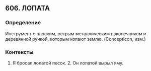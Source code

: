 ## 606. ЛОПАТА
### Определение
Инструмент с плоским, острым металлическим наконечником и деревянной ручкой, которым копают землю. (Concepticon, изм.) 

### Контексты
1. Я бросал лопатой песок. 2. Он лопатой вырыл яму.

